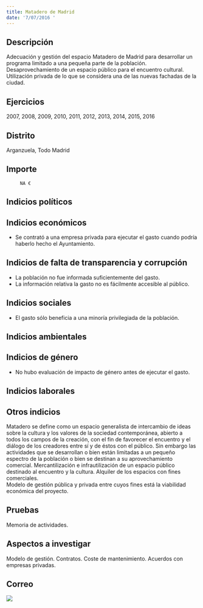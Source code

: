 ```yaml
---
title: Matadero de Madrid
date: '7/07/2016 '
---
```



## Descripción
Adecuación y gestión del espacio Matadero de Madrid para desarrollar un programa limitado a una pequeña parte de la población. Desaprovechamiento de un espacio público para el encuentro cultural. Utilización privada de lo que se considera una de las nuevas fachadas de la ciudad. 


## Ejercicios
2007, 2008, 2009, 2010, 2011, 2012, 2013, 2014, 2015, 2016


## Distrito
Arganzuela, Todo Madrid


## Importe
         NA €


## Indicios políticos



## Indicios económicos
- Se contrató a una empresa privada para ejecutar el gasto cuando podría haberlo hecho el Ayuntamiento.


## Indicios de falta de transparencia y corrupción
- La población no fue informada suficientemente del gasto.
- La información relativa la gasto no es fácilmente accesible al público.


## Indicios sociales
- El gasto sólo beneficia a una minoría privilegiada de la población.


## Indicios ambientales



## Indicios de género
- No hubo evaluación de impacto de género antes de ejecutar el gasto.


## Indicios laborales



## Otros indicios
Matadero se define como un espacio generalista de intercambio de ideas sobre la cultura y los valores de la sociedad contemporánea, abierto a todos los campos de la creación, con el fin de favorecer el encuentro y el diálogo de los creadores entre sí y de éstos con el público.
Sin embargo las actividades que se desarrollan o bien están limitadas a un pequeño espectro de la población o bien se destinan a su aprovechamiento comercial. Mercantilización e infrautilización de un espacio público destinado al encuentro y la cultura. Alquiler de los espacios con fines comerciales.    
Modelo de gestión pública y privada entre cuyos fines está la viabilidad económica del proyecto.




## Pruebas
Memoria de actividades.


## Aspectos a investigar
Modelo de gestión. Contratos. Coste de mantenimiento. Acuerdos con empresas privadas.


## Correo



<img src="img/matadero-de-madrid-1.jpg"> <br/>
